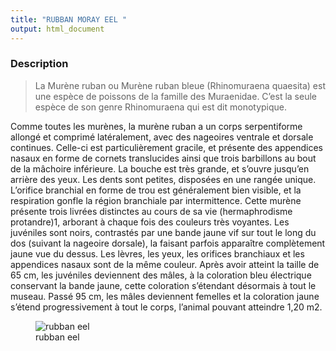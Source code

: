 ```yaml
---
title: "RUBBAN MORAY EEL "
output: html_document
---
```


### Description

> La Murène ruban ou Murène ruban bleue (Rhinomuraena quaesita) est une espèce de poissons de la famille des Muraenidae. C'est la seule espèce de son genre Rhinomuraena qui est dit monotypique.

Comme toutes les murènes, la murène ruban a un corps serpentiforme allongé et comprimé latéralement, avec des nageoires ventrale et dorsale continues. Celle-ci est particulièrement gracile, et présente des appendices nasaux en forme de cornets translucides ainsi que trois barbillons au bout de la mâchoire inférieure. La bouche est très grande, et s'ouvre jusqu'en arrière des yeux. Les dents sont petites, disposées en une rangée unique. L'orifice branchial en forme de trou est généralement bien visible, et la respiration gonfle la région branchiale par intermittence. Cette murène présente trois livrées distinctes au cours de sa vie (hermaphrodisme protandre)1, arborant à chaque fois des couleurs très voyantes. Les juvéniles sont noirs, contrastés par une bande jaune vif sur tout le long du dos (suivant la nageoire dorsale), la faisant parfois apparaître complètement jaune vue du dessus. Les lèvres, les yeux, les orifices branchiaux et les appendices nasaux sont de la même couleur. Après avoir atteint la taille de 65 cm, les juvéniles deviennent des mâles, à la coloration bleu électrique conservant la bande jaune, cette coloration s'étendant désormais à tout le museau. Passé 95 cm, les mâles deviennent femelles et la coloration jaune s'étend progressivement à tout le corps, l'animal pouvant atteindre 1,20 m2.


![rubban eel](https://64.media.tumblr.com/cf0b14be57c513d472b3095b1ed713ab/5f86c2c2dfe5c856-3e/s2048x3072/78899e4e430f1eecb35cf024fd604b04dd0f360d.pnj)
